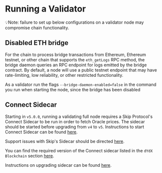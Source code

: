 # Running a Validator

💡Note: failure to set up below configurations on a validator node may compromise chain functionality.

## Disabled ETH bridge

For the chain to process bridge transactions from Ethereum, Ethereum testnet, or other chain that supports the `eth_getLogs` RPC method, the bridge daemon queries an RPC endpoint for logs emitted by the bridge contract. By default, a node will use a public testnet endpoint that may have rate-limiting, low reliability, or other restricted functionality.

As a validator run the flags `--bridge-daemon-enabled=false` in the command you run when starting the node, since the bridge has been disabled

## Connect Sidecar

Starting in `v5.0.0`, running a validating full node requires a Skip Protocol's Connect Sidecar to be run in order to fetch Oracle prices. The sidecar should be started before upgrading from `v4` to `v5`. Instructions to start Connect Sidecar can be found [here](https://docs.skip.build/connect/validators/quickstart).

Support issues with Skip's Sidecar should be directed [here](https://discord.gg/7hxEThEaRQ).

You can find the required version of the Connect sidecar listed in the `dYdX Blockchain` section [here](https://docs.skip.build/connect/validators/quickstart#run-connect-sidecar).

Instructions on upgrading sidecar can be found [here](/nodes/upgrades/upgrading-sidecar).
